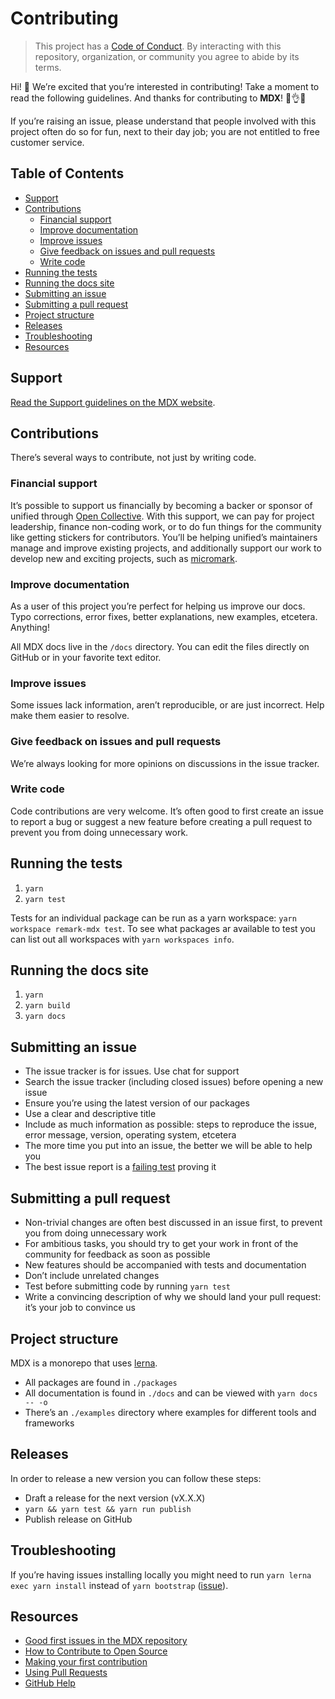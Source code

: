 # Contributing

> This project has a [Code of Conduct][coc].
> By interacting with this repository, organization, or community you agree to
> abide by its terms.

Hi! 👋
We’re excited that you’re interested in contributing!
Take a moment to read the following guidelines.
And thanks for contributing to **MDX**! 👏👌✨

If you’re raising an issue, please understand that people involved with this
project often do so for fun, next to their day job; you are not entitled to
free customer service.

## Table of Contents

- [Support](#support)
- [Contributions](#contributions)
  - [Financial support](#financial-support)
  - [Improve documentation](#improve-documentation)
  - [Improve issues](#improve-issues)
  - [Give feedback on issues and pull requests](#give-feedback-on-issues-and-pull-requests)
  - [Write code](#write-code)
- [Running the tests](#running-the-tests)
- [Running the docs site](#running-the-docs-site)
- [Submitting an issue](#submitting-an-issue)
- [Submitting a pull request](#submitting-a-pull-request)
- [Project structure](#project-structure)
- [Releases](#releases)
- [Troubleshooting](#troubleshooting)
- [Resources](#resources)

## Support

[Read the Support guidelines on the MDX website][support].

## Contributions

There’s several ways to contribute, not just by writing code.

### Financial support

It’s possible to support us financially by becoming a backer or sponsor of
unified through [Open Collective][collective].
With this support, we can pay for project leadership, finance non-coding work,
or to do fun things for the community like getting stickers for contributors.
You’ll be helping unified’s maintainers manage and improve existing projects,
and additionally support our work to develop new and exciting projects, such
as [micromark][].

### Improve documentation

As a user of this project you’re perfect for helping us improve our docs.
Typo corrections, error fixes, better explanations, new examples, etcetera.
Anything!

All MDX docs live in the `/docs` directory.
You can edit the files directly on GitHub or in your favorite text editor.

### Improve issues

Some issues lack information, aren’t reproducible, or are just incorrect.
Help make them easier to resolve.

### Give feedback on issues and pull requests

We’re always looking for more opinions on discussions in the issue tracker.

### Write code

Code contributions are very welcome. It’s often good to first create an issue
to report a bug or suggest a new feature before creating a pull request to
prevent you from doing unnecessary work.

## Running the tests

1.  `yarn`
2.  `yarn test`

Tests for an individual package can be run as a yarn workspace:
`yarn workspace remark-mdx test`. To see what packages ar available to test
you can list out all workspaces with `yarn workspaces info`.

## Running the docs site

1.  `yarn`
2.  `yarn build`
3.  `yarn docs`

## Submitting an issue

- The issue tracker is for issues. Use chat for support
- Search the issue tracker (including closed issues) before opening a new
  issue
- Ensure you’re using the latest version of our packages
- Use a clear and descriptive title
- Include as much information as possible: steps to reproduce the issue,
  error message, version, operating system, etcetera
- The more time you put into an issue, the better we will be able to help you
- The best issue report is a [failing test][unit-test] proving it

## Submitting a pull request

- Non-trivial changes are often best discussed in an issue first, to prevent
  you from doing unnecessary work
- For ambitious tasks, you should try to get your work in front of the
  community for feedback as soon as possible
- New features should be accompanied with tests and documentation
- Don’t include unrelated changes
- Test before submitting code by running `yarn test`
- Write a convincing description of why we should land your pull request:
  it’s your job to convince us

## Project structure

MDX is a monorepo that uses [lerna][].

- All packages are found in `./packages`
- All documentation is found in `./docs` and can be viewed with `yarn docs -- -o`
- There’s an `./examples` directory where examples for different tools and
  frameworks

## Releases

In order to release a new version you can follow these steps:

- Draft a release for the next version (vX.X.X)
- `yarn && yarn test && yarn run publish`
- Publish release on GitHub

## Troubleshooting

If you’re having issues installing locally you might need to run
`yarn lerna exec yarn install` instead of `yarn bootstrap`
([issue][lerna-install]).

## Resources

- [Good first issues in the MDX repository](https://github.com/mdx-js/mdx/labels/good%20first%20issue%20👋)
- [How to Contribute to Open Source](https://opensource.guide/how-to-contribute/)
- [Making your first contribution](https://medium.com/@vadimdemedes/making-your-first-contribution-de6576ddb190)
- [Using Pull Requests](https://help.github.com/articles/about-pull-requests/)
- [GitHub Help](https://help.github.com)

<!-- Definitions -->

[coc]: https://github.com/mdx-js/.github/blob/master/code-of-conduct.md
[support]: https://mdxjs.com/support
[unit-test]: https://twitter.com/sindresorhus/status/579306280495357953
[collective]: https://opencollective.com/unified
[micromark]: https://github.com/micromark/micromark
[lerna]: https://lerna.js.org
[lerna-install]: https://github.com/lerna/lerna/issues/1457
